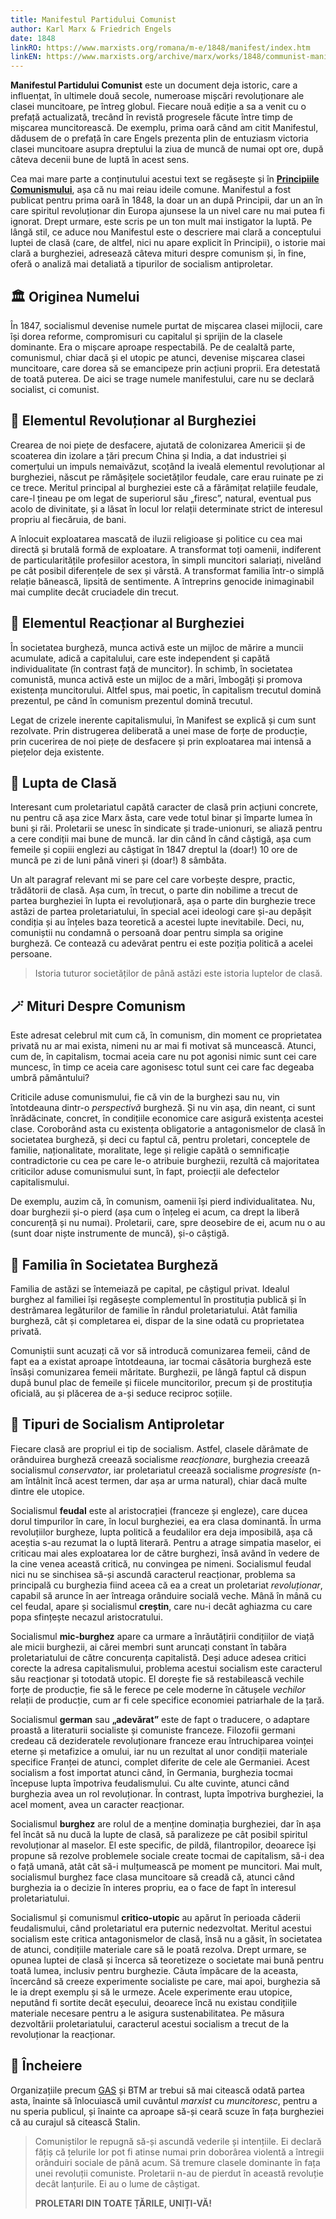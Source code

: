 ```yaml
---
title: Manifestul Partidului Comunist
author: Karl Marx & Friedrich Engels
date: 1848
linkRO: https://www.marxists.org/romana/m-e/1848/manifest/index.htm
linkEN: https://www.marxists.org/archive/marx/works/1848/communist-manifesto/
---
```


**Manifestul Partidului Comunist** este un document deja istoric, care a influențat, în ultimele două secole, numeroase mișcări revoluționare ale clasei muncitoare, pe întreg globul. Fiecare nouă ediție a sa a venit cu o prefață actualizată, trecând în revistă progresele făcute între timp de mișcarea muncitorească. De exemplu, prima oară când am citit Manifestul, dădusem de o prefață în care Engels prezenta plin de entuziasm victoria clasei muncitoare asupra dreptului la ziua de muncă de numai opt ore, după câteva decenii bune de luptă în acest sens.

Cea mai mare parte a conținutului acestui text se regăsește și în [**Principiile Comunismului**](/note/principiile-comunismului/), așa că nu mai reiau ideile comune. Manifestul a fost publicat pentru prima oară în 1848, la doar un an după Principii, dar un an în care spiritul revoluționar din Europa ajunsese la un nivel care nu mai putea fi ignorat. Drept urmare, este scris pe un ton mult mai instigator la luptă. Pe lângă stil, ce aduce nou Manifestul este o descriere mai clară a conceptului luptei de clasă (care, de altfel, nici nu apare explicit în Principii), o istorie mai clară a burgheziei, adresează câteva mituri despre comunism și, în fine, oferă o analiză mai detaliată a tipurilor de socialism antiproletar.

## 🏛️ Originea Numelui

În 1847, socialismul devenise numele purtat de mișcarea clasei mijlocii, care își dorea reforme, compromisuri cu capitalul și sprijin de la clasele dominante. Era o mișcare aproape respectabilă. Pe de cealaltă parte, comunismul, chiar dacă și el utopic pe atunci, devenise mișcarea clasei muncitoare, care dorea să se emancipeze prin acțiuni proprii. Era detestată de toată puterea. De aici se trage numele manifestului, care nu se declară socialist, ci comunist.

## 💸 Elementul Revoluționar al Burgheziei

Crearea de noi piețe de desfacere, ajutată de colonizarea Americii și de scoaterea din izolare a țări precum China și India, a dat industriei și comerțului un impuls nemaivăzut, scoțând la iveală elementul revoluționar al burgheziei, născut pe rămășițele societăților feudale, care erau ruinate pe zi ce trece. Meritul principal al burgheziei este că a fărâmițat relațiile feudale, care-l țineau pe om legat de superiorul său „firesc”, natural, eventual pus acolo de divinitate, și a lăsat în locul lor relații determinate strict de interesul propriu al fiecăruia, de bani.

A înlocuit exploatarea mascată de iluzii religioase și politice cu cea mai directă și brutală formă de exploatare. A transformat toți oamenii, indiferent de particularitățile profesiilor acestora, în simpli muncitori salariați, nivelând pe cât posibil diferențele de sex și vârstă. A transformat familia într-o simplă relație bănească, lipsită de sentimente. A întreprins genocide inimaginabil mai cumplite decât cruciadele din trecut.

## 🥀 Elementul Reacționar al Burgheziei

În societatea burgheză, munca activă este un mijloc de mărire a muncii acumulate, adică a capitalului, care este independent și capătă individualitate (în contrast față de muncitor). În schimb, în societatea comunistă, munca activă este un mijloc de a mări, îmbogăți și promova existența muncitorului. Altfel spus, mai poetic, în capitalism trecutul domină prezentul, pe când în comunism prezentul domină trecutul.

Legat de crizele inerente capitalismului, în Manifest se explică și cum sunt rezolvate. Prin distrugerea deliberată a unei mase de forțe de producție, prin cucerirea de noi piețe de desfacere și prin exploatarea mai intensă a piețelor deja existente.

## 🤺 Lupta de Clasă

Interesant cum proletariatul capătă caracter de clasă prin acțiuni concrete, nu pentru că așa zice Marx ăsta, care vede totul binar și împarte lumea în buni și răi. Proletarii se unesc în sindicate și trade-unionuri, se aliază pentru a cere condiții mai bune de muncă. Iar din când în când câștigă, așa cum femeile și copiii englezi au câștigat în 1847 dreptul la (doar!) 10 ore de muncă pe zi de luni până vineri și (doar!) 8 sâmbăta.

Un alt paragraf relevant mi se pare cel care vorbește despre, practic, trădătorii de clasă. Așa cum, în trecut, o parte din nobilime a trecut de partea burgheziei în lupta ei revoluționară, așa o parte din burghezie trece astăzi de partea proletariatului, în special acei ideologi care și-au depășit condiția și au înțeles baza teoretică a acestei lupte inevitabile. Deci, nu, comuniștii nu condamnă o persoană doar pentru simpla sa origine burgheză. Ce contează cu adevărat pentru ei este poziția politică a acelei persoane.

> Istoria tuturor societăților de până astăzi este istoria luptelor de clasă.

## 🪄 Mituri Despre Comunism

Este adresat celebrul mit cum că, în comunism, din moment ce proprietatea privată nu ar mai exista, nimeni nu ar mai fi motivat să muncească. Atunci, cum de, în capitalism, tocmai aceia care nu pot agonisi nimic sunt cei care muncesc, în timp ce aceia care agonisesc totul sunt cei care fac degeaba umbră pământului?

Criticile aduse comunismului, fie că vin de la burghezi sau nu, vin întotdeauna dintr-o _perspectivă_ burgheză. Și nu vin așa, din neant, ci sunt înrădăcinate, concret, în condițiile economice care asigură existența acestei clase. Coroborând asta cu existența obligatorie a antagonismelor de clasă în societatea burgheză, și deci cu faptul că, pentru proletari, conceptele de familie, naționalitate, moralitate, lege și religie capătă o semnificație contradictorie cu cea pe care le-o atribuie burghezii, rezultă că majoritatea criticilor aduse comunismului sunt, în fapt, proiecții ale defectelor capitalismului.

De exemplu, auzim că, în comunism, oamenii își pierd individualitatea. Nu, doar burghezii și-o pierd (așa cum o înțeleg ei acum, ca drept la liberă concurență și nu numai). Proletarii, care, spre deosebire de ei, acum nu o au (sunt doar niște instrumente de muncă), și-o câștigă.

## 🏡 Familia în Societatea Burgheză

Familia de astăzi se întemeiază pe capital, pe câștigul privat. Idealul burghez al familiei își regăsește complementul în prostituția publică și în destrămarea legăturilor de familie în rândul proletariatului. Atât familia burgheză, cât și completarea ei, dispar de la sine odată cu proprietatea privată.

Comuniștii sunt acuzați că vor să introducă comunizarea femeii, când de fapt ea a existat aproape întotdeauna, iar tocmai căsătoria burgheză este însăși comunizarea femeii măritate. Burghezii, pe lângă faptul că dispun după bunul plac de femeile și fiicele muncitorilor, precum și de prostituția oficială, au și plăcerea de a-și seduce reciproc soțiile.

## 🌹 Tipuri de Socialism Antiproletar

Fiecare clasă are propriul ei tip de socialism. Astfel, clasele dărâmate de orânduirea burgheză creează socialisme _reacționare_, burghezia creează socialismul _conservator_, iar proletariatul creează socialisme _progresiste_ (n-am întâlnit încă acest termen, dar așa ar urma natural), chiar dacă multe dintre ele utopice.

Socialismul **feudal** este al aristocrației (franceze și engleze), care ducea dorul timpurilor în care, în locul burgheziei, ea era clasa dominantă. În urma revoluțiilor burgheze, lupta politică a feudalilor era deja imposibilă, așa că aceștia s-au rezumat la o luptă literară. Pentru a atrage simpatia maselor, ei criticau mai ales exploatarea lor de către burghezi, însă având în vedere de la cine venea această critică, nu convingea pe nimeni. Socialismul feudal nici nu se sinchisea să-și ascundă caracterul reacționar, problema sa principală cu burghezia fiind aceea că ea a creat un proletariat _revoluționar_, capabil să arunce în aer întreaga orânduire socială veche. Mână în mână cu cel feudal, apare și socialismul **creștin**, care nu-i decât aghiazma cu care popa sfințește necazul aristocratului.

Socialismul **mic-burghez** apare ca urmare a înrăutățirii condițiilor de viață ale micii burghezii, ai cărei membri sunt aruncați constant în tabăra proletariatului de către concurența capitalistă. Deși aduce adesea critici corecte la adresa capitalismului, problema acestui socialism este caracterul său reacționar și totodată utopic. El dorește fie să restabilească vechile forțe de producție, fie să le ferece pe cele moderne în cătușele _vechilor_ relații de producție, cum ar fi cele specifice economiei patriarhale de la țară.

Socialismul **german** sau **„adevărat”** este de fapt o traducere, o adaptare proastă a literaturii socialiste și comuniste franceze. Filozofii germani credeau că dezideratele revoluționare franceze erau întruchiparea voinței eterne și metafizice a omului, iar nu un rezultat al unor condiții materiale specifice Franței de atunci, complet diferite de cele ale Germaniei. Acest socialism a fost importat atunci când, în Germania, burghezia tocmai începuse lupta împotriva feudalismului. Cu alte cuvinte, atunci când burghezia avea un rol revoluționar. În contrast, lupta împotriva burgheziei, la acel moment, avea un caracter reacționar.

Socialismul **burghez** are rolul de a menține dominația burgheziei, dar în așa fel încât să nu ducă la lupte de clasă, să paralizeze pe cât posibil spiritul revoluționar al maselor. El este specific, de pildă, filantropilor, deoarece își propune să rezolve problemele sociale create tocmai de capitalism, să-i dea o față umană, atât cât să-i mulțumească pe moment pe muncitori. Mai mult, socialismul burghez face clasa muncitoare să creadă că, atunci când burghezia ia o decizie în interes propriu, ea o face de fapt în interesul proletariatului.

Socialismul și comunismul **critico-utopic** au apărut în perioada căderii feudalismului, când proletariatul era puternic nedezvoltat. Meritul acestui socialism este critica antagonismelor de clasă, însă nu a găsit, în societatea de atunci, condițiile materiale care să le poată rezolva. Drept urmare, se opunea luptei de clasă și încerca să teoretizeze o societate mai bună pentru toată lumea, inclusiv pentru burghezie. Căuta împăcare de la aceasta, încercând să creeze experimente socialiste pe care, mai apoi, burghezia să le ia drept exemplu și să le urmeze. Acele experimente erau utopice, neputând fi sortite decât eșecului, deoarece încă nu existau condițiile materiale necesare pentru a le asigura sustenabilitatea. Pe măsura dezvoltării proletariatului, caracterul acestui socialism a trecut de la revoluționar la reacționar.

## 👊 Încheiere

Organizațiile precum [GAS](https://telegra.ph/Despre-preciz%C4%83rile-unor-corpuri-asuprite-04-24) și BTM ar trebui să mai citească odată partea asta, înainte să înlocuiască umil cuvântul _marxist_ cu _muncitoresc_, pentru a nu speria publicul, și înainte ca aproape să-și ceară scuze în fața burgheziei că au curajul să citească Stalin.

> Comuniștilor le repugnă să-și ascundă vederile și intențiile. Ei declară fățiș că țelurile lor pot fi atinse numai prin doborârea violentă a întregii orânduiri sociale de până acum. Să tremure clasele dominante în fața unei revoluții comuniste. Proletarii n-au de pierdut în această revoluție decât lanțurile. Ei au o lume de câștigat.
>
> **PROLETARI DIN TOATE ȚĂRILE, UNIȚI-VĂ!**

